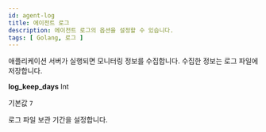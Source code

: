 ```yaml
---
id: agent-log
title: 에이전트 로그
description: 에이전트 로그의 옵션을 설정할 수 있습니다.
tags: [ Golang, 로그 ]
---
```


애플리케이션 서버가 실행되면 모니터링 정보를 수집합니다. 수집한 정보는 로그 파일에 저장합니다.

**log_keep_days** <span class='type'>Int</span>

  기본값 `7`
  
  로그 파일 보관 기간을 설정합니다.